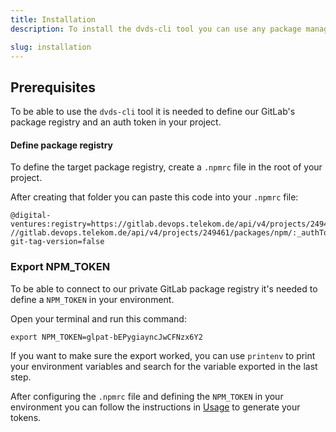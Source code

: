 ```yaml
---
title: Installation
description: To install the dvds-cli tool you can use any package manager.

slug: installation
---
```


## Prerequisites

To be able to use the `dvds-cli` tool it is needed to define our GitLab's package registry and an auth token in your project.

#### Define package registry

To define the target package registry, create a `.npmrc` file in the root of your project.

After creating that folder you can paste this code into your `.npmrc` file:

```
@digital-ventures:registry=https://gitlab.devops.telekom.de/api/v4/projects/249461/packages/npm/
//gitlab.devops.telekom.de/api/v4/projects/249461/packages/npm/:_authToken="${NPM_TOKEN}"
git-tag-version=false
```

### Export NPM_TOKEN

To be able to connect to our private GitLab package registry it's needed to define a `NPM_TOKEN` in your environment.

Open your terminal and run this command:

```
export NPM_TOKEN=glpat-bEPygiayncJwCFNzx6Y2
```

If you want to make sure the export worked, you can use `printenv` to print your environment variables and search for the variable exported in the last step.

After configuring the `.npmrc` file and defining the `NPM_TOKEN` in your environment you can follow the instructions in [Usage](http://localhost:3000/docs/dvds-cli/usage) to generate your tokens.
